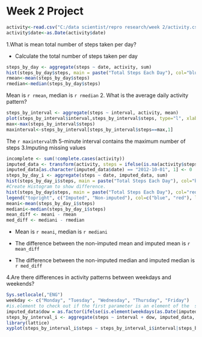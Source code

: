 Week 2 Project
===========================
```{r}
activity<-read.csv("C:/data scientist/repro research/week 2/activity.csv")
activity$date<-as.Date(activity$date)
```
1.What is mean total number of steps taken per day?

- Calculate the total number of steps taken per day
```{r}
steps_by_day <- aggregate(steps ~ date, activity, sum)
hist(steps_by_day$steps, main = paste("Total Steps Each Day"), col="blue", xlab="Number of Steps")
rmean<-mean(steps_by_day$steps)
rmedian<-median(steps_by_day$steps)
```
Mean is `r rmean`, median is `r rmedian`
2. What is the average daily activity pattern?
```{r}
steps_by_interval <- aggregate(steps ~ interval, activity, mean)
plot(steps_by_interval$interval,steps_by_interval$steps, type="l", xlab="Interval", ylab="Number of Steps",col = "blue", main="Average Number of Steps per Day by Interval")
max<-max(steps_by_interval$steps)
maxinterval<-steps_by_interval[steps_by_interval$steps==max,1]
```
The `r maxinterval`th 5-minute interval contains the maximum number of steps
3.Imputing missing values
```{r}
incomplete <- sum(!complete.cases(activity))
imputed_data <- transform(activity, steps = ifelse(is.na(activity$steps), steps_by_interval$steps[match(activity$interval, steps_by_interval$interval)], activity$steps))
imputed_data[as.character(imputed_data$date) == "2012-10-01", 1] <- 0
steps_by_day_i <- aggregate(steps ~ date, imputed_data, sum)
hist(steps_by_day_i$steps, main = paste("Total Steps Each Day"), col="blue", xlab="Number of Steps")
#Create Histogram to show difference.
hist(steps_by_day$steps, main = paste("Total Steps Each Day"), col="red", xlab="Number of Steps",add=T)
legend("topright", c("Imputed", "Non-imputed"), col=c("blue", "red"), lwd=10)
meani<-mean(steps_by_day_i$steps)
mediani<-median(steps_by_day_i$steps)
mean_diff <- meani - rmean
med_diff <- mediani - rmedian
```
- Mean is `r meani`, median is `r mediani`

- The difference between the non-imputed mean and imputed mean is `r mean_diff`

- The difference between the non-imputed median and imputed median is `r med_diff`

4.Are there differences in activity patterns between weekdays and weekends?
```{r}
Sys.setlocale(,"ENG")
weekday <- c("Monday", "Tuesday", "Wednesday", "Thursday", "Friday")
#is.element to check out if the first parameter is an element of the  sencond.
imputed_data$dow = as.factor(ifelse(is.element(weekdays(as.Date(imputed_data$date)),weekday), "Weekday", "Weekend"))
steps_by_interval_i <- aggregate(steps ~ interval + dow, imputed_data, mean)
library(lattice)
xyplot(steps_by_interval_i$steps ~ steps_by_interval_i$interval|steps_by_interval_i$dow, main="Average Steps per Day by InteInterval",xlab="Interval", ylab="Steps",layout=c(1,2), type="l")
```
